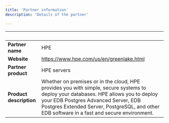 ```yaml
---
title: 'Partner information'
description: 'Details of the partner'

---
```


| &nbsp;     | &nbsp; |
| ----------- | ----------- |
| **Partner name**      | HPE       |
| **Website**      |    https://www.hpe.com/us/en/greenlake.html    |
| **Partner product**   |    HPE servers     |
| **Product description**      |   Whether on premises or in the cloud, HPE provides you with simple, secure systems to deploy your databases. HPE allows you to deploy your EDB Postgres Advanced Server, EDB Postgres Extended Server, PostgreSQL, and other EDB software in a fast and secure environment.      |
